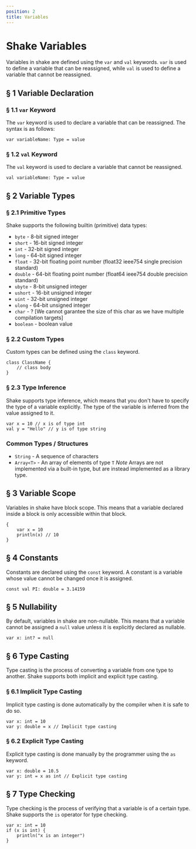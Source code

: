 ```yaml
---
position: 2
title: Variables
---
```


# Shake Variables

Variables in shake are defined using the `var` and `val` keywords.
`var` is used to define a variable that can be reassigned,
while `val` is used to define a variable that cannot be reassigned.

## § 1 Variable Declaration

### § 1.1 `var` Keyword

The `var` keyword is used to declare a variable that can be reassigned.
The syntax is as follows:

```shake
var variableName: Type = value
```

### § 1.2 `val` Keyword

The `val` keyword is used to declare a variable that cannot be reassigned.

```shake
val variableName: Type = value
```

## § 2 Variable Types

### § 2.1 Primitive Types

Shake supports the following builtin (primitive) data types:

- `byte` - 8-bit signed integer
- `short` - 16-bit signed integer
- `int` - 32-bit signed integer
- `long` - 64-bit signed integer
- `float` - 32-bit floating point number (float32 ieee754 single precision standard)
- `double` - 64-bit floating point number (float64 ieee754 double precision standard)
- `ubyte` - 8-bit unsigned integer
- `ushort` - 16-bit unsigned integer
- `uint` - 32-bit unsigned integer
- `ulong` - 64-bit unsigned integer
- `char` - ? [We cannot garantee the size of this char as we have multiple compilation targets]
- `boolean` - boolean value

### § 2.2 Custom Types

Custom types can be defined using the `class` keyword.

```shake
class ClassName {
    // class body
}
```

### § 2.3 Type Inference

Shake supports type inference, which means that you don't have to specify the type of a variable explicitly.
The type of the variable is inferred from the value assigned to it.

```shake
var x = 10 // x is of type int
val y = "Hello" // y is of type string
```

### Common Types / Structures

- `String` - A sequence of characters
- `Array<T>` - An array of elements of type `T`
  _Note_ Arrays are not implemented via a built-in type, but are instead implemented as a library type.

## § 3 Variable Scope

Variables in shake have block scope.
This means that a variable declared inside a block is only accessible within that block.

```shake
{
    var x = 10
    println(x) // 10
}
```

## § 4 Constants

Constants are declared using the `const` keyword.
A constant is a variable whose value cannot be changed once it is assigned.

```shake
const val PI: double = 3.14159
```

## § 5 Nullability

By default, variables in shake are non-nullable.
This means that a variable cannot be assigned a `null` value unless it is explicitly declared as nullable.

```shake
var x: int? = null
```

## § 6 Type Casting

Type casting is the process of converting a variable from one type to another.
Shake supports both implicit and explicit type casting.

### § 6.1 Implicit Type Casting

Implicit type casting is done automatically by the compiler when it is safe to do so.

```shake
var x: int = 10
var y: double = x // Implicit type casting
```

### § 6.2 Explicit Type Casting

Explicit type casting is done manually by the programmer using the `as` keyword.

```shake
var x: double = 10.5
var y: int = x as int // Explicit type casting
```

## § 7 Type Checking

Type checking is the process of verifying that a variable is of a certain type.
Shake supports the `is` operator for type checking.

```shake
var x: int = 10
if (x is int) {
    println("x is an integer")
}
```
